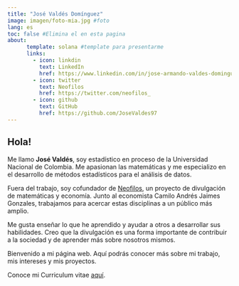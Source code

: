 ```yaml
---
title: "José Valdés Domínguez"
image: imagen/foto-mia.jpg #foto
lang: es
toc: false #Elimina el en esta pagina
about:
      template: solana #template para presentarme
      links: 
        - icon: linkdin 
          text: LinkedIn
          href: https://www.linkedin.com/in/jose-armando-valdes-dominguez-b40739283
        - icon: twitter
          text: Neofilos
          href: https://twitter.com/neofilos_
        - icon: github
          text: GitHub
          href: https://github.com/JoseValdes97
---
```


## Hola!

Me llamo **José Valdés**, soy estadístico en proceso de la Universidad Nacional de Colombia. Me apasionan las matemáticas y me especializo en el desarrollo de métodos estadísticos para el análisis de datos.

Fuera del trabajo, soy cofundador de [Neofilos](https://www.instagram.com/neofilos_/?hl=es-la){.external target="_blank"}, un proyecto de divulgación de matemáticas y economía. Junto al economista Camilo Andrés Jaimes Gonzales, trabajamos para acercar estas disciplinas a un público más amplio.

Me gusta enseñar lo que he aprendido y ayudar a otros a desarrollar sus habilidades. Creo que la divulgación es una forma importante de contribuir a la sociedad y de aprender más sobre nosotros mismos.

Bienvenido a mi página web. Aquí podrás conocer más sobre mi trabajo, mis intereses y mis proyectos.

Conoce mi Curriculum vitae [aquí](https://drive.google.com/file/d/1WBVUGXgRZ5kte9Wmxv8hcC_BMBqgYAy5/view?usp=sharing){.external target="_blank"}.
